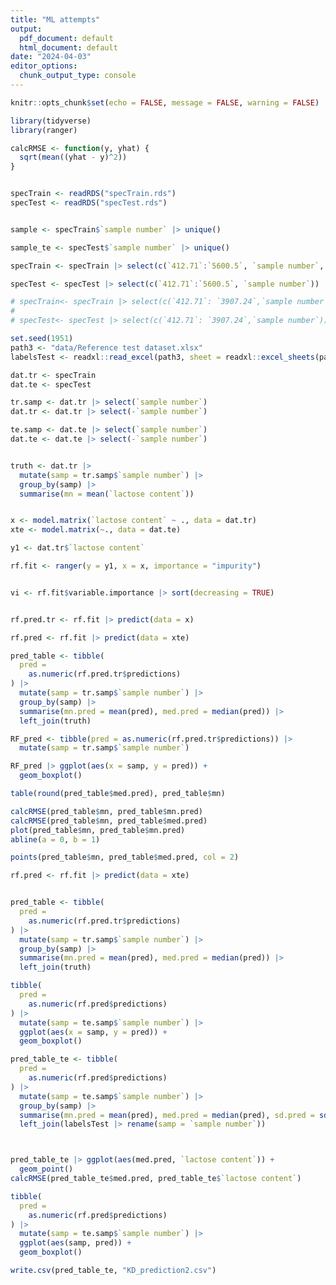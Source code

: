 ```yaml
---
title: "ML attempts"
output:
  pdf_document: default
  html_document: default
date: "2024-04-03"
editor_options: 
  chunk_output_type: console
---
```


```r
knitr::opts_chunk$set(echo = FALSE, message = FALSE, warning = FALSE)
```


```r
library(tidyverse)
library(ranger)

calcRMSE <- function(y, yhat) {
  sqrt(mean((yhat - y)^2))
}


specTrain <- readRDS("specTrain.rds")
specTest <- readRDS("specTest.rds")


sample <- specTrain$`sample number` |> unique()

sample_te <- specTest$`sample number` |> unique()

specTrain <- specTrain |> select(c(`412.71`:`5600.5`, `sample number`, `lactose content`))

specTest <- specTest |> select(c(`412.71`:`5600.5`, `sample number`))

# specTrain<- specTrain |> select(c(`412.71`: `3907.24`,`sample number`, `lactose content` ))
#
# specTest<- specTest |> select(c(`412.71`: `3907.24`,`sample number`))

set.seed(1951)
path3 <- "data/Reference test dataset.xlsx"
labelsTest <- readxl::read_excel(path3, sheet = readxl::excel_sheets(path3))
```



```r
dat.tr <- specTrain
dat.te <- specTest

tr.samp <- dat.tr |> select(`sample number`)
dat.tr <- dat.tr |> select(-`sample number`)

te.samp <- dat.te |> select(`sample number`)
dat.te <- dat.te |> select(-`sample number`)


truth <- dat.tr |>
  mutate(samp = tr.samp$`sample number`) |>
  group_by(samp) |>
  summarise(mn = mean(`lactose content`))


x <- model.matrix(`lactose content` ~ ., data = dat.tr)
xte <- model.matrix(~., data = dat.te)

y1 <- dat.tr$`lactose content`

rf.fit <- ranger(y = y1, x = x, importance = "impurity")


vi <- rf.fit$variable.importance |> sort(decreasing = TRUE)


rf.pred.tr <- rf.fit |> predict(data = x)

rf.pred <- rf.fit |> predict(data = xte)

pred_table <- tibble(
  pred =
    as.numeric(rf.pred.tr$predictions)
) |>
  mutate(samp = tr.samp$`sample number`) |>
  group_by(samp) |>
  summarise(mn.pred = mean(pred), med.pred = median(pred)) |>
  left_join(truth)

RF_pred <- tibble(pred = as.numeric(rf.pred.tr$predictions)) |>
  mutate(samp = tr.samp$`sample number`)

RF_pred |> ggplot(aes(x = samp, y = pred)) +
  geom_boxplot()

table(round(pred_table$med.pred), pred_table$mn)

calcRMSE(pred_table$mn, pred_table$mn.pred)
calcRMSE(pred_table$mn, pred_table$med.pred)
plot(pred_table$mn, pred_table$mn.pred)
abline(a = 0, b = 1)

points(pred_table$mn, pred_table$med.pred, col = 2)
```


```r
rf.pred <- rf.fit |> predict(data = xte)


pred_table <- tibble(
  pred =
    as.numeric(rf.pred.tr$predictions)
) |>
  mutate(samp = tr.samp$`sample number`) |>
  group_by(samp) |>
  summarise(mn.pred = mean(pred), med.pred = median(pred)) |>
  left_join(truth)

tibble(
  pred =
    as.numeric(rf.pred$predictions)
) |>
  mutate(samp = te.samp$`sample number`) |>
  ggplot(aes(x = samp, y = pred)) +
  geom_boxplot()

pred_table_te <- tibble(
  pred =
    as.numeric(rf.pred$predictions)
) |>
  mutate(samp = te.samp$`sample number`) |>
  group_by(samp) |>
  summarise(mn.pred = mean(pred), med.pred = median(pred), sd.pred = sd(pred)) |>
  left_join(labelsTest |> rename(samp = `sample number`))



pred_table_te |> ggplot(aes(med.pred, `lactose content`)) +
  geom_point()
calcRMSE(pred_table_te$med.pred, pred_table_te$`lactose content`)
```


```r
tibble(
  pred =
    as.numeric(rf.pred$predictions)
) |>
  mutate(samp = te.samp$`sample number`) |>
  ggplot(aes(samp, pred)) +
  geom_boxplot()

write.csv(pred_table_te, "KD_prediction2.csv")
```
